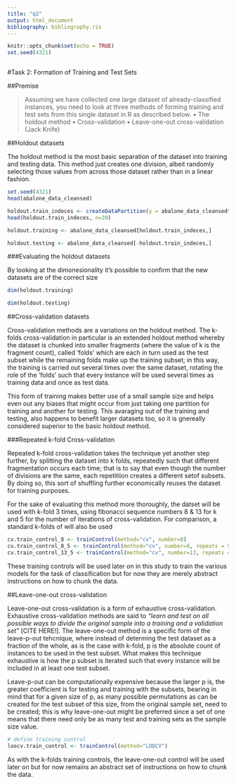 ```yaml
---
title: "q2"
output: html_document
bibliography: bibliography.ris
---
```



```r
knitr::opts_chunk$set(echo = TRUE)
set.seed(4321)
```


```r
```

<section>

#Task 2: Formation of Training and Test Sets

##Premise

>Assuming we have collected one large dataset of already-classified instances, you need to look at three methods
of forming training and test sets from this single dataset in R as described below.
>• The holdout method
>• Cross-validation
>• Leave-one-out cross-validation (Jack Knife)

<!--
Formation of training and test sets from in R using the methods below.
• The holdout method 5
• Cross-validation 5
• Leave-one-out cross-validation (Jack Knife) 5
-->


##Holdout datasets

The holdout method is the most basic separation of the dataset into training and testing data. This method just creates one division, albeit randomly selecting those values from across those dataset rather than in a linear fashion.

```r
set.seed(4321)
head(abalone_data_cleansed)

holdout.train_indeces <- createDataPartition(y = abalone_data_cleansed$weight.shell, p= 2/3, list = FALSE)
head(holdout.train_indeces, n=20)

holdout.training <- abalone_data_cleansed[holdout.train_indeces,]

holdout.testing <- abalone_data_cleansed[-holdout.train_indeces,]
```

###Evaluating the holdout datasets

By looking at the dimonesionality it's possible to confirm that the new datasets are of the correct size

```r
dim(holdout.training)

dim(holdout.testing)
```


##Cross-validation datasets 

Cross-validation methods are a variations on the holdout method. The k-folds cross-validation in particular is an extended holdout method whereby the dataset is chunked into smaller fragments (where the value of k is the fragment count), called 'folds' which are each in turn used as the test subset while the remaining folds make up the training subset; in this way, the training is carried out several times over the same dataset, rotating the role of the 'folds' such that every instance will be used several times as training data and once as test data.

This form of training makes better use of a small sample size and helps even out any biases that might occur from just taking one partition for training and another for testing. This avaraging out of the training and testing, also happens to benefit larger datasets too, so it is gnereally considered superior to the basic holdout method.

###Repeated k-fold Cross-validation

Repeated k-fold cross-validation takes the technique yet another step further, by splitting the dataset into k folds, repeatedly such that different fragmentation occurs each time; that is to say that even though the number of divisions are the same, each repetitiion creates a different setof subsets. By doing so, this sort of shuffling further economically reuses the dataset for training purposes. 

For the sake of evaluating this method more thoroughly, the datset will be used with k-fold 3 times, using fibonacci sequence numbers 8 & 13 for k and 5 for the number of iterations of cross-validation. For comparison, a standard k-folds of will also be used

```r
cv.train_control_8 <- trainControl(method="cv", number=8)
cv.train_control_8_5 <- trainControl(method="cv", number=8, repeats = 5)
cv.train_control_13_5 <- trainControl(method="cv", number=13, repeats = 5)
```

These training controls will be used later on in this study to train the various models for the task of classification but for now they are merely abstract instructions on how to chunk the data.

<!--
# train the model
#model <- train(Species~., data=iris, trControl=train_control, method="nb")
# summarize results
#print(model)
-->

##Leave-one-out cross-validation

Leave-one-out cross-validation is a form of exhaustive cross-validation. Exhaustive cross-validation methods are said to _"learn and test on all possible ways to divide the original sample into a training and a validation set"_ [CITE HERE!]. The leave-one-out method is a specific form of the leave-p-out tehcnique, where instead of determing the test dataset as a fraction of the whole, as is the case with k-fold, p is the absolute count of instances to be used in the test subset. What makes this technique exhaustive is how the p subset is iterated such that every instance will be included in at least one test subset.

Leave-p-out can be computationally expensive because the larger p is, the greater coefficient is for testing and training with the subsets, bearing in mind that for a given size of p, as many possible permutations as can be created for the test subset of this size, from the original sample set, need to be created; this is why leave-one-out might be preferred since a set of one means that there need only be as many test and training sets as the sample size value.

```r
# define training control
loocv.train_control <- trainControl(method="LOOCV")
```

As with the k-folds training controls, the leave-one-out control will be used later on but for now remains an abstract set of instructions on how to chunk the data.

<!--# train the model
model <- train(Species~., data=iris, trControl=train_control, method="nb")
# summarize results
print(model)
```-->

</section>
